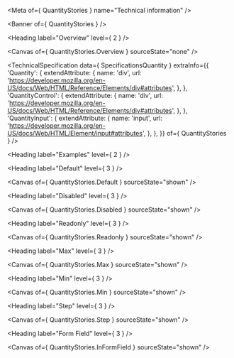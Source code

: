 
<Meta of={ QuantityStories } name="Technical information" />

<Banner of={ QuantityStories } />

<Heading label="Overview" level={ 2 } />

<Canvas of={ QuantityStories.Overview } sourceState="none" />

<TechnicalSpecification
  data={ SpecificationsQuantity }
  extraInfo={{
    'Quantity': {
      extendAttribute: {
        name: 'div',
        url: 'https://developer.mozilla.org/en-US/docs/Web/HTML/Reference/Elements/div#attributes',
      },
    },
    'QuantityControl': {
      extendAttribute: {
        name: 'div',
        url: 'https://developer.mozilla.org/en-US/docs/Web/HTML/Reference/Elements/div#attributes',
      },
    },
    'QuantityInput': {
      extendAttribute: {
        name: 'input',
        url: 'https://developer.mozilla.org/en-US/docs/Web/HTML/Element/input#attributes',
      },
    },
  }}
  of={ QuantityStories } />

<Heading label="Examples" level={ 2 } />

<Heading label="Default" level={ 3 } />

<Canvas of={ QuantityStories.Default } sourceState="shown" />

<Heading label="Disabled" level={ 3 } />

<Canvas of={ QuantityStories.Disabled } sourceState="shown" />

<Heading label="Readonly" level={ 3 } />

<Canvas of={ QuantityStories.Readonly } sourceState="shown" />

<Heading label="Max" level={ 3 } />

<Canvas of={ QuantityStories.Max } sourceState="shown" />

<Heading label="Min" level={ 3 } />

<Canvas of={ QuantityStories.Min } sourceState="shown" />

<Heading label="Step" level={ 3 } />

<Canvas of={ QuantityStories.Step } sourceState="shown" />

<Heading label="Form Field" level={ 3 } />

<Canvas of={ QuantityStories.InFormField } sourceState="shown" />
